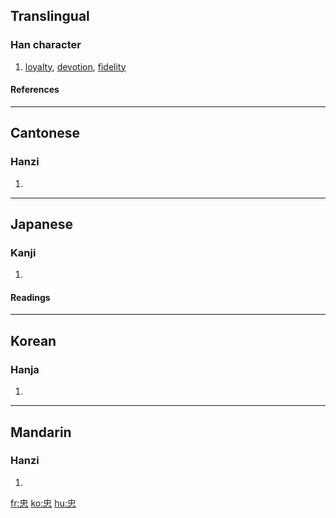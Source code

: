 ==Translingual==
===Han character===
{{Han char|rn=61|rad=心|as=04|sn=7|four=5033<sub>6</sub>|canj=中心 (LP)}}
# [[loyalty]], [[devotion]], [[fidelity]]
====References====
{{Han ref|kx=0377.130|dkj=10353|dj=0704.060|hdz=42273.150|uh=5FE0|ud=24544|bh=A9BE|bd=43454}}
----
==Cantonese==
===Hanzi===
{{yue-hanzi|jyut=|y=[[jung1]]}}
# {{defn|Cantonese}}
----
==Japanese==
===Kanji===
{{ja-kanji|grade=6|rs=心04}}
# {{defn|Japanese}} 
====Readings====
{{ja-readings|on=[[ちゅう]] (chū)|kun=[[まごころ]] (magokoro)}}
----
==Korean==
===Hanja===
{{ko-hanja|hangeul=충|eumhun=|rv=chung|mr=ch'ung|y=chwung}}
# {{defn|Korean}}
----
==Mandarin==
===Hanzi===
{{cmn-hanzi|pin=[[zhōng]] ([[zhong1]])|wg=chung<sup>1</sup>}}
# {{defn|Mandarin}}

[[fr:忠]]
[[ko:忠]]
[[hu:忠]]